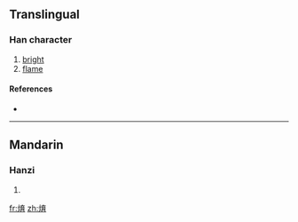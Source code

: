 ==Translingual==

===Han character===
{{Han char|rn=86|rad=火|as=08|sn=12|four=|canj=火卜戈月 (FYIB)}}

# [[bright]]
# [[flame]]

====References====
* {{Han ref|kx=0675.090|dkj=19146|hdz=32211.010|uh=7134|ud=28980}}

----

==Mandarin==

===Hanzi===
{{cmn-hanzi|pin=[[shén]] ([[shen2]]), [[yù]] ([[yu4]])|wg=shen<sup>2</sup>, yü<sup>4</sup>}}

# {{defn|Mandarin|sort=火08}}

[[fr:焴]]
[[zh:焴]]